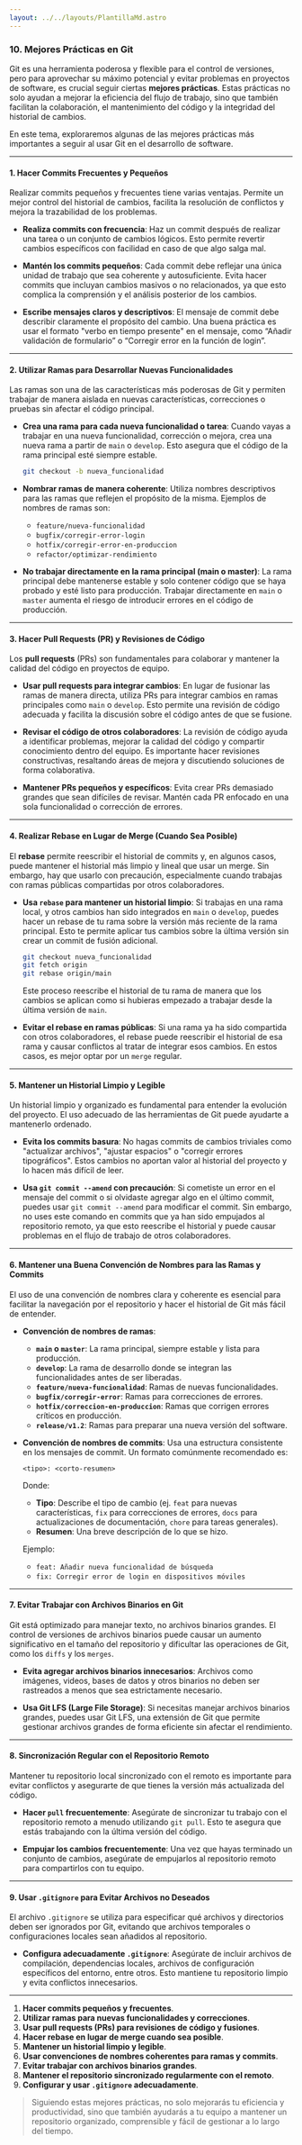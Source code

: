 ```yaml
---
layout: ../../layouts/PlantillaMd.astro
---
```



<EtiquetaPost curso = "Habilidades" asignatura = "Git"/>

### 10. **Mejores Prácticas en Git**

Git es una herramienta poderosa y flexible para el control de versiones, pero para aprovechar su máximo potencial y evitar problemas en proyectos de software, es crucial seguir ciertas **mejores prácticas**. Estas prácticas no solo ayudan a mejorar la eficiencia del flujo de trabajo, sino que también facilitan la colaboración, el mantenimiento del código y la integridad del historial de cambios.

En este tema, exploraremos algunas de las mejores prácticas más importantes a seguir al usar Git en el desarrollo de software.

---

#### **1. Hacer Commits Frecuentes y Pequeños**

Realizar commits pequeños y frecuentes tiene varias ventajas. Permite un mejor control del historial de cambios, facilita la resolución de conflictos y mejora la trazabilidad de los problemas.

- **Realiza commits con frecuencia**: Haz un commit después de realizar una tarea o un conjunto de cambios lógicos. Esto permite revertir cambios específicos con facilidad en caso de que algo salga mal.
  
- **Mantén los commits pequeños**: Cada commit debe reflejar una única unidad de trabajo que sea coherente y autosuficiente. Evita hacer commits que incluyan cambios masivos o no relacionados, ya que esto complica la comprensión y el análisis posterior de los cambios.

- **Escribe mensajes claros y descriptivos**: El mensaje de commit debe describir claramente el propósito del cambio. Una buena práctica es usar el formato "verbo en tiempo presente" en el mensaje, como “Añadir validación de formulario” o “Corregir error en la función de login”.

---

#### **2. Utilizar Ramas para Desarrollar Nuevas Funcionalidades**

Las ramas son una de las características más poderosas de Git y permiten trabajar de manera aislada en nuevas características, correcciones o pruebas sin afectar el código principal.

- **Crea una rama para cada nueva funcionalidad o tarea**: Cuando vayas a trabajar en una nueva funcionalidad, corrección o mejora, crea una nueva rama a partir de `main` o `develop`. Esto asegura que el código de la rama principal esté siempre estable.

  ```bash
  git checkout -b nueva_funcionalidad
  ```

- **Nombrar ramas de manera coherente**: Utiliza nombres descriptivos para las ramas que reflejen el propósito de la misma. Ejemplos de nombres de ramas son:
  - `feature/nueva-funcionalidad`
  - `bugfix/corregir-error-login`
  - `hotfix/corregir-error-en-produccion`
  - `refactor/optimizar-rendimiento`

- **No trabajar directamente en la rama principal (main o master)**: La rama principal debe mantenerse estable y solo contener código que se haya probado y esté listo para producción. Trabajar directamente en `main` o `master` aumenta el riesgo de introducir errores en el código de producción.

---

#### **3. Hacer Pull Requests (PR) y Revisiones de Código**

Los **pull requests** (PRs) son fundamentales para colaborar y mantener la calidad del código en proyectos de equipo.

- **Usar pull requests para integrar cambios**: En lugar de fusionar las ramas de manera directa, utiliza PRs para integrar cambios en ramas principales como `main` o `develop`. Esto permite una revisión de código adecuada y facilita la discusión sobre el código antes de que se fusione.

- **Revisar el código de otros colaboradores**: La revisión de código ayuda a identificar problemas, mejorar la calidad del código y compartir conocimiento dentro del equipo. Es importante hacer revisiones constructivas, resaltando áreas de mejora y discutiendo soluciones de forma colaborativa.

- **Mantener PRs pequeños y específicos**: Evita crear PRs demasiado grandes que sean difíciles de revisar. Mantén cada PR enfocado en una sola funcionalidad o corrección de errores.

---

#### **4. Realizar Rebase en Lugar de Merge (Cuando Sea Posible)**

El **rebase** permite reescribir el historial de commits y, en algunos casos, puede mantener el historial más limpio y lineal que usar un merge. Sin embargo, hay que usarlo con precaución, especialmente cuando trabajas con ramas públicas compartidas por otros colaboradores.

- **Usa `rebase` para mantener un historial limpio**: Si trabajas en una rama local, y otros cambios han sido integrados en `main` o `develop`, puedes hacer un rebase de tu rama sobre la versión más reciente de la rama principal. Esto te permite aplicar tus cambios sobre la última versión sin crear un commit de fusión adicional.

  ```bash
  git checkout nueva_funcionalidad
  git fetch origin
  git rebase origin/main
  ```

  Este proceso reescribe el historial de tu rama de manera que los cambios se aplican como si hubieras empezado a trabajar desde la última versión de `main`.

- **Evitar el rebase en ramas públicas**: Si una rama ya ha sido compartida con otros colaboradores, el rebase puede reescribir el historial de esa rama y causar conflictos al tratar de integrar esos cambios. En estos casos, es mejor optar por un `merge` regular.

---

#### **5. Mantener un Historial Limpio y Legible**

Un historial limpio y organizado es fundamental para entender la evolución del proyecto. El uso adecuado de las herramientas de Git puede ayudarte a mantenerlo ordenado.

- **Evita los commits basura**: No hagas commits de cambios triviales como "actualizar archivos", "ajustar espacios" o "corregir errores tipográficos". Estos cambios no aportan valor al historial del proyecto y lo hacen más difícil de leer.

- **Usa `git commit --amend` con precaución**: Si cometiste un error en el mensaje del commit o si olvidaste agregar algo en el último commit, puedes usar `git commit --amend` para modificar el commit. Sin embargo, no uses este comando en commits que ya han sido empujados al repositorio remoto, ya que esto reescribe el historial y puede causar problemas en el flujo de trabajo de otros colaboradores.

---

#### **6. Mantener una Buena Convención de Nombres para las Ramas y Commits**

El uso de una convención de nombres clara y coherente es esencial para facilitar la navegación por el repositorio y hacer el historial de Git más fácil de entender.

- **Convención de nombres de ramas**:
  - **`main` o `master`**: La rama principal, siempre estable y lista para producción.
  - **`develop`**: La rama de desarrollo donde se integran las funcionalidades antes de ser liberadas.
  - **`feature/nueva-funcionalidad`**: Ramas de nuevas funcionalidades.
  - **`bugfix/corregir-error`**: Ramas para correcciones de errores.
  - **`hotfix/correccion-en-produccion`**: Ramas que corrigen errores críticos en producción.
  - **`release/v1.2`**: Ramas para preparar una nueva versión del software.
  
- **Convención de nombres de commits**: Usa una estructura consistente en los mensajes de commit. Un formato comúnmente recomendado es:

  ```
  <tipo>: <corto-resumen>
  ```

  Donde:
  - **Tipo**: Describe el tipo de cambio (ej. `feat` para nuevas características, `fix` para correcciones de errores, `docs` para actualizaciones de documentación, `chore` para tareas generales).
  - **Resumen**: Una breve descripción de lo que se hizo.

  Ejemplo:
  - `feat: Añadir nueva funcionalidad de búsqueda`
  - `fix: Corregir error de login en dispositivos móviles`

---

#### **7. Evitar Trabajar con Archivos Binarios en Git**

Git está optimizado para manejar texto, no archivos binarios grandes. El control de versiones de archivos binarios puede causar un aumento significativo en el tamaño del repositorio y dificultar las operaciones de Git, como los `diffs` y los `merges`.

- **Evita agregar archivos binarios innecesarios**: Archivos como imágenes, videos, bases de datos y otros binarios no deben ser rastreados a menos que sea estrictamente necesario.

- **Usa Git LFS (Large File Storage)**: Si necesitas manejar archivos binarios grandes, puedes usar Git LFS, una extensión de Git que permite gestionar archivos grandes de forma eficiente sin afectar el rendimiento.

---

#### **8. Sincronización Regular con el Repositorio Remoto**

Mantener tu repositorio local sincronizado con el remoto es importante para evitar conflictos y asegurarte de que tienes la versión más actualizada del código.

- **Hacer `pull` frecuentemente**: Asegúrate de sincronizar tu trabajo con el repositorio remoto a menudo utilizando `git pull`. Esto te asegura que estás trabajando con la última versión del código.

- **Empujar los cambios frecuentemente**: Una vez que hayas terminado un conjunto de cambios, asegúrate de empujarlos al repositorio remoto para compartirlos con tu equipo.

---

#### **9. Usar `.gitignore` para Evitar Archivos no Deseados**

El archivo `.gitignore` se utiliza para especificar qué archivos y directorios deben ser ignorados por Git, evitando que archivos temporales o configuraciones locales sean añadidos al repositorio.

- **Configura adecuadamente `.gitignore`**: Asegúrate de incluir archivos de compilación, dependencias locales, archivos de configuración específicos del entorno, entre otros. Esto mantiene tu repositorio limpio y evita conflictos innecesarios.

---

1. **Hacer commits pequeños y frecuentes**.
2. **Utilizar ramas para nuevas funcionalidades y correcciones**.
3. **Usar pull requests (PRs) para revisiones de código y fusiones**.
4. **Hacer rebase en lugar de merge cuando sea posible**.
5. **Mantener un historial limpio y legible**.
6. **Usar convenciones de nombres coherentes para ramas y commits**.
7. **Evitar trabajar con archivos binarios grandes**.
8. **Mantener el repositorio sincronizado regularmente con el remoto**.
9. **Configurar y usar `.gitignore` adecuadamente**.

>Siguiendo estas mejores prácticas, no solo mejorarás tu eficiencia y productividad, sino que también ayudarás a tu equipo a mantener un repositorio organizado, comprensible y fácil de gestionar a lo largo del tiempo.